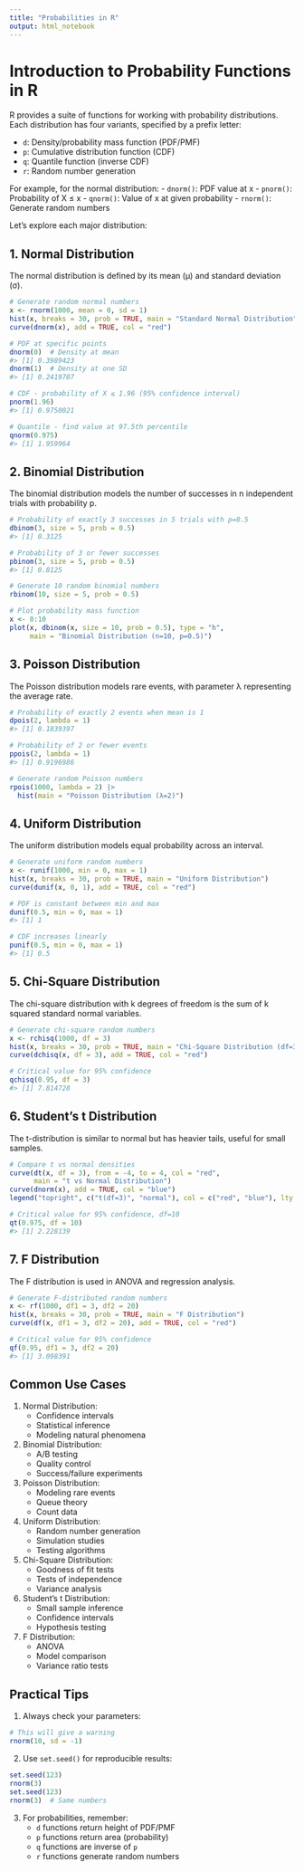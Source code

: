 ```yaml
---
title: "Probabilities in R"
output: html_notebook
---
```


# Introduction to Probability Functions in R

R provides a suite of functions for working with probability distributions. Each distribution has four variants, specified by a prefix letter:

- `d`: Density/probability mass function (PDF/PMF)
- `p`: Cumulative distribution function (CDF)
- `q`: Quantile function (inverse CDF)
- `r`: Random number generation

For example, for the normal distribution:
- `dnorm()`: PDF value at x
- `pnorm()`: Probability of X ≤ x
- `qnorm()`: Value of x at given probability
- `rnorm()`: Generate random numbers

Let's explore each major distribution:

## 1. Normal Distribution

The normal distribution is defined by its mean (μ) and standard deviation (σ).

```r
# Generate random normal numbers
x <- rnorm(1000, mean = 0, sd = 1)
hist(x, breaks = 30, prob = TRUE, main = "Standard Normal Distribution")
curve(dnorm(x), add = TRUE, col = "red")

# PDF at specific points
dnorm(0)  # Density at mean
#> [1] 0.3989423
dnorm(1)  # Density at one SD
#> [1] 0.2419707

# CDF - probability of X ≤ 1.96 (95% confidence interval)
pnorm(1.96)
#> [1] 0.9750021

# Quantile - find value at 97.5th percentile
qnorm(0.975)
#> [1] 1.959964
```

## 2. Binomial Distribution

The binomial distribution models the number of successes in n independent trials with probability p.

```r
# Probability of exactly 3 successes in 5 trials with p=0.5
dbinom(3, size = 5, prob = 0.5)
#> [1] 0.3125

# Probability of 3 or fewer successes
pbinom(3, size = 5, prob = 0.5)
#> [1] 0.8125

# Generate 10 random binomial numbers
rbinom(10, size = 5, prob = 0.5)

# Plot probability mass function
x <- 0:10
plot(x, dbinom(x, size = 10, prob = 0.5), type = "h", 
     main = "Binomial Distribution (n=10, p=0.5)")
```

## 3. Poisson Distribution

The Poisson distribution models rare events, with parameter λ representing the average rate.

```r
# Probability of exactly 2 events when mean is 1
dpois(2, lambda = 1)
#> [1] 0.1839397

# Probability of 2 or fewer events
ppois(2, lambda = 1)
#> [1] 0.9196986

# Generate random Poisson numbers
rpois(1000, lambda = 2) |> 
  hist(main = "Poisson Distribution (λ=2)")
```

## 4. Uniform Distribution

The uniform distribution models equal probability across an interval.

```r
# Generate uniform random numbers
x <- runif(1000, min = 0, max = 1)
hist(x, breaks = 30, prob = TRUE, main = "Uniform Distribution")
curve(dunif(x, 0, 1), add = TRUE, col = "red")

# PDF is constant between min and max
dunif(0.5, min = 0, max = 1)
#> [1] 1

# CDF increases linearly
punif(0.5, min = 0, max = 1)
#> [1] 0.5
```

## 5. Chi-Square Distribution

The chi-square distribution with k degrees of freedom is the sum of k squared standard normal variables.

```r
# Generate chi-square random numbers
x <- rchisq(1000, df = 3)
hist(x, breaks = 30, prob = TRUE, main = "Chi-Square Distribution (df=3)")
curve(dchisq(x, df = 3), add = TRUE, col = "red")

# Critical value for 95% confidence
qchisq(0.95, df = 3)
#> [1] 7.814728
```

## 6. Student's t Distribution

The t-distribution is similar to normal but has heavier tails, useful for small samples.

```r
# Compare t vs normal densities
curve(dt(x, df = 3), from = -4, to = 4, col = "red",
      main = "t vs Normal Distribution")
curve(dnorm(x), add = TRUE, col = "blue")
legend("topright", c("t(df=3)", "normal"), col = c("red", "blue"), lty = 1)

# Critical value for 95% confidence, df=10
qt(0.975, df = 10)
#> [1] 2.228139
```

## 7. F Distribution

The F distribution is used in ANOVA and regression analysis.

```r
# Generate F-distributed random numbers
x <- rf(1000, df1 = 3, df2 = 20)
hist(x, breaks = 30, prob = TRUE, main = "F Distribution")
curve(df(x, df1 = 3, df2 = 20), add = TRUE, col = "red")

# Critical value for 95% confidence
qf(0.95, df1 = 3, df2 = 20)
#> [1] 3.098391
```

## Common Use Cases

1. Normal Distribution:
   - Confidence intervals
   - Statistical inference
   - Modeling natural phenomena

2. Binomial Distribution:
   - A/B testing
   - Quality control
   - Success/failure experiments

3. Poisson Distribution:
   - Modeling rare events
   - Queue theory
   - Count data

4. Uniform Distribution:
   - Random number generation
   - Simulation studies
   - Testing algorithms

5. Chi-Square Distribution:
   - Goodness of fit tests
   - Tests of independence
   - Variance analysis

6. Student's t Distribution:
   - Small sample inference
   - Confidence intervals
   - Hypothesis testing

7. F Distribution:
   - ANOVA
   - Model comparison
   - Variance ratio tests

## Practical Tips

1. Always check your parameters:
```r
# This will give a warning
rnorm(10, sd = -1)
```

2. Use `set.seed()` for reproducible results:
```r
set.seed(123)
rnorm(3)
set.seed(123)
rnorm(3)  # Same numbers
```

3. For probabilities, remember:
   - `d` functions return height of PDF/PMF
   - `p` functions return area (probability)
   - `q` functions are inverse of `p`
   - `r` functions generate random numbers
